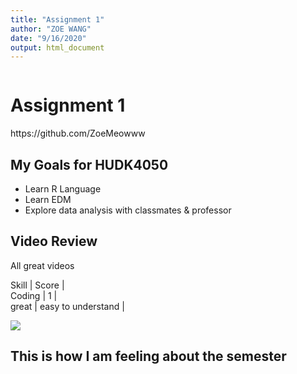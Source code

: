 ```yaml
---
title: "Assignment 1"
author: "ZOE WANG"
date: "9/16/2020"
output: html_document
---
```


```r

```

# Assignment 1
https://github.com/ZoeMeowww

## My Goals for HUDK4050
* Learn R Language
* Learn EDM
* Explore data analysis with classmates & professor

## Video Review
All great videos

| Skill  | Score |
| Coding | 1 |
| great  | easy to understand |

![](pic.jpg)

## This is how I am feeling about the semester
